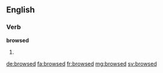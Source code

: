 ==English==

===Verb===
'''browsed'''

# {{en-past of|browse}}

[[de:browsed]]
[[fa:browsed]]
[[fr:browsed]]
[[mg:browsed]]
[[sv:browsed]]